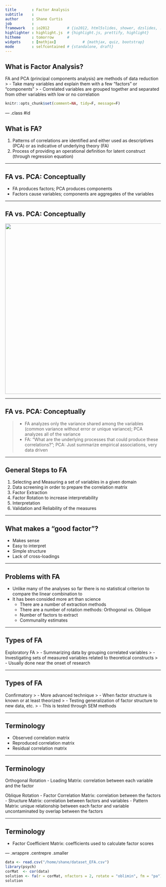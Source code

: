 ```yaml
---
title       : Factor Analysis
subtitle    : 
author      : Shane Curtis
job         : 
framework   : io2012        # {io2012, html5slides, shower, dzslides, ...}
highlighter : highlight.js  # {highlight.js, prettify, highlight}
hitheme     : tomorrow      # 
widgets     : [mathjax]            # {mathjax, quiz, bootstrap}
mode        : selfcontained # {standalone, draft}
---
```


## What is Factor Analysis?

FA and PCA (principal components analysis) are methods of data reduction
> - Take many variables and explain them with a few “factors” or “components”
> - Correlated variables are grouped together and separated from other variables with low or no correlation

```r
knitr::opts_chunk$set(comment=NA, tidy=F, message=F)
```

--- .class #id 

## What is FA?

1. Patterns of correlations are identified and either used as descriptives (PCA) or as indicative of underlying theory (FA)
2. Process of providing an operational definition for latent construct (through regression equation)

---

## FA vs. PCA: Conceptually

- FA produces factors; PCA produces components
- Factors cause variables; components are aggregates of the variables

---

## FA vs. PCA: Conceptually

<img src="../assets/img/FAPCA.jpeg" height="550" />

---

## FA vs. PCA: Conceptually

> - FA analyzes only the variance shared among the variables (common variance without error or unique variance); PCA analyzes all of the variance
> - FA: “What are the underlying processes that could produce these correlations?”; PCA: Just summarize empirical associations, very data driven

---

## General Steps to FA

1. Selecting and Measuring a set of variables in a given domain
2. Data screening in order to prepare the correlation matrix
3. Factor Extraction
4. Factor Rotation to increase interpretability 
5. Interpretation
6. Validation and Reliability of the measures

---

## What makes a "good factor"?

- Makes sense
- Easy to interpret
- Simple structure
- Lack of cross-loadings

---

## Problems with FA

- Unlike many of the analyses so far there is no statistical criterion to compare the linear combination to
- It has been consided more art than science
  - There are a number of extraction methods
  - There are a number of rotation methods: Orthogonal vs. Oblique
  - Number of factors to extract
  - Communality estimates

---

## Types of FA

Exploratory FA
> - Summarizing data by grouping correlated variables
> - Investigating sets of measured variables related to theoretical constructs
> - Usually done near the onset of research

---

## Types of FA

Confirmatory
> - More advanced technique
> - When factor structure is known or at least theorized
> - Testing generalization of factor structure to new data, etc.
> - This is tested through SEM methods

---

## Terminology

- Observed correlation matrix
- Reproduced correlation matrix
- Residual correlation matrix

---

## Terminology

Orthogonal Rotation
- Loading Matrix: correlation between each variable and the factor

Oblique Rotation
- Factor Correlation Matrix: correlation between the factors
- Structure Matrix: correlation between factors and variables
- Pattern Matrix: unique relationship between each factor and variable uncontaminated by overlap between the factors

---

## Terminology

- Factor Coefficient Matrix: coefficients used to calculate factor scores

--- .wrappre .centrepre .smaller

```r
data <- read.csv("/home/shane/dataset_EFA.csv")
library(psych)
corMat  <- cor(data)
solution <- fa(r = corMat, nfactors = 2, rotate = "oblimin", fm = "pa")
solution
```
